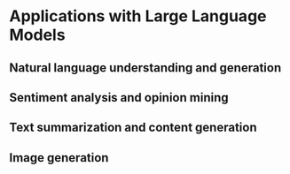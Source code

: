 
# Applications with Large Language Models {-}

## Natural language understanding and generation {-}

## Sentiment analysis and opinion mining {-}

## Text summarization and content generation {-}

## Image generation {-}
